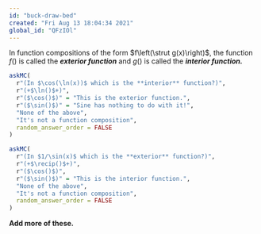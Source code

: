 ```yaml
---
id: "buck-draw-bed"
created: "Fri Aug 13 18:04:34 2021"
global_id: "QFzIOl"
---
```


In function compositions of the form $f\left(\strut g(x)\right)$, the function $f()$ is called the ***exterior function*** and $g()$ is called the ***interior function.***

```r
askMC(
  r"(In $\cos(\ln(x))$ which is the **interior** function?)",
  r"(+$\ln()$+)",
  r"($\cos()$)" = "This is the exterior function.", 
  r"($\sin()$)" = "Sine has nothing to do with it!",
  "None of the above", 
  "It's not a function composition",
  random_answer_order = FALSE
)
```

```r
askMC(
  r"(In $1/\sin(x)$ which is the **exterior** function?)",
  r"(+$\recip()$+)",
  r"($\cos()$)", 
  r"($\sin()$)" = "This is the interior function.", 
  "None of the above", 
  "It's not a function composition",
  random_answer_order = FALSE
)
```


**Add more of these.**
